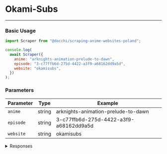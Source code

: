 # Okami-Subs

---

### Basic Usage

```javascript
import Scraper from "@docchi/scraping-anime-websites-poland";

console.log(
  await Scraper({
    anime: "arknights-animation-prelude-to-dawn",
    episode: "3-c77ffb6d-275d-4422-a3f9-a68162dd9a5d",
    website: "okamisubs",
  })
);
```

### Parameters

| Parameter | Type   | Example                                |
| --------- | ------ | -------------------------------------- |
| `anime`   | string | arknights-animation-prelude-to-dawn    |
| `episode` | string | 3-c77ffb6d-275d-4422-a3f9-a68162dd9a5d |
| `website` | string | okamisubs                              |

<details>
    <summary>Responses</summary>

#### Response `200`

```json
{
  "status": 200,
  "message": "Success",
  "episode_url": [
    { "player": "CDA", "url": "https://ebd.cda.pl/620x395/1245035768" }
  ],
  "episode_next_url": "4-87c4391e-11bc-4689-938f-83818c581a46"
}
```

#### Response `500`

```json
{ "status": 500, "message": "Something went wrong!" }
```

</details>
